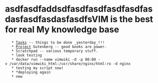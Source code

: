= asdfasdfaddsdfasdfasdfasdfasdfasdasfasdfasdasfasdfsVIM is the best for real My knowledge base =
    * [[Tasks]] -- things to be done _yesterday_!!!
    * [[Project]] Gutenberg -- good books are power.
    * Scratchpad -- various temporary stuff.
    * look testing
    * docker run --name vimwiki -d -p 80:80 -v /var/data/vimwiki_html:/usr/share/nginx/html:ro -d nginx
    * testing my script now!
    * *deploying again
    * new

